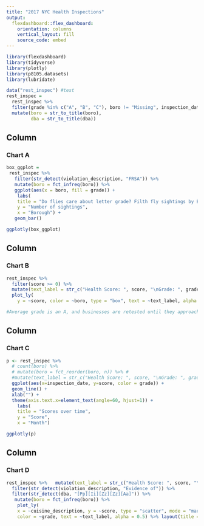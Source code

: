 ---
title: "2017 NYC Health Inspections"
output: 
  flexdashboard::flex_dashboard:
    orientation: columns
    vertical_layout: fill
    source_code: embed
---

```{r setup, include=FALSE}
library(flexdashboard)
library(tidyverse)
library(plotly)
library(p8105.datasets)
library(lubridate)
```
```{r}
data("rest_inspec") #test
rest_inspec =
  rest_inspec %>%
  filter(grade %in% c("A", "B", "C"), boro != "Missing", inspection_date >= as.Date("2017-01-01")) %>% 
  mutate(boro = str_to_title(boro),
         dba = str_to_title(dba)) 
```


Column {data-width=350}
-----------------------------------------------------------------------
### Chart A

```{r}

box_ggplot = 
 rest_inspec %>% 
   filter(str_detect(violation_description, "FRSA")) %>% 
   mutate(boro = fct_infreq(boro)) %>%
   ggplot(aes(x = boro, fill = grade)) + 
    labs(
    title = "Do flies care about letter grade? Filth fly sightings by Borough",
    y = "Number of sightings",
    x = "Borough") +
   geom_bar() 

ggplotly(box_ggplot)

```
Column {data-width=350}
-----------------------------------------------------------------------
### Chart B


```{r}
rest_inspec %>% 
  filter(score >= 0) %>%
  mutate(text_label = str_c("Health Score: ", score, "\nGrade: ", grade, "\nBusiness:", dba)) %>% 
  plot_ly(
    y = ~score, color = ~boro, type = "box", text = ~text_label, alpha = 0.5) %>% layout(title = 'Health Score by borough (lower is better)')

#Average grade is an A, and businesses are retested until they approach an A, thus all boroughs have similar statistics.
```
Column {data-width=350}
-----------------------------------------------------------------------
### Chart C

```{r}
p <- rest_inspec %>% 
  # count(boro) %>% 
  # mutate(boro = fct_reorder(boro, n)) %>% #
  #mutate(text_label = str_c("Health Score: ", score, "\nGrade: ", grade, "\nBusiness:", dba)) %>%
  ggplot(aes(x=inspection_date, y=score, color = grade)) +
  geom_line() + 
  xlab("") +
  theme(axis.text.x=element_text(angle=60, hjust=1)) +
    labs(
    title = "Scores over time",
    y = "Score",
    x = "Month")

ggplotly(p)


```

Column {data-width=350}
-----------------------------------------------------------------------
### Chart D


```{r}
rest_inspec %>%   mutate(text_label = str_c("Health Score: ", score, "\nGrade: ", grade, "\nBusiness:", dba)) %>%
  filter(str_detect(violation_description, "Evidence of")) %>%
  filter(str_detect(dba, "[Pp][Ii][Zz][Zz][Aa]")) %>%
   mutate(boro = fct_infreq(boro)) %>%
    plot_ly(
    x = ~cuisine_description, y = ~score, type = "scatter", mode = "markers",
    color = ~grade, text = ~text_label, alpha = 0.5) %>% layout(title = 'What subtype of pizzaria has the highest scores?')

```






